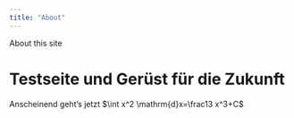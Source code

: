 ```yaml
---
title: "About"
---
```


About this site

# Testseite und Gerüst für die Zukunft

Anscheinend geht's jetzt $\int x^2 \mathrm{d}x=\frac13 x^3+C$
